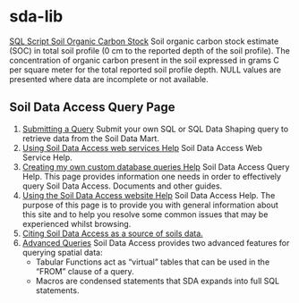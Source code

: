 # sda-lib 
[SQL Script Soil Organic Carbon Stock](https://github.com/ncss-tech/sda-lib/blob/master/SQL-Library/SDA_SOC_Weighted_Mean_Soil_Organic_Carbon_Stock.sql) Soil organic carbon stock estimate (SOC) in total soil profile (0 cm to the reported depth of the soil profile). The concentration of organic carbon present in the soil expressed in grams C per square meter for the total reported soil profile depth. NULL values are presented where data are incomplete or not available.


## Soil Data Access Query Page
1. [Submitting a Query](https://sdmdataaccess.nrcs.usda.gov/Query.aspx) Submit your own SQL or SQL Data Shaping query to retrieve data from the Soil Data Mart.
2. [Using Soil Data Access web services Help](https://sdmdataaccess.nrcs.usda.gov/Help.aspx) Soil Data Access Web Service Help.
3. [Creating my own custom database queries Help](https://sdmdataaccess.nrcs.usda.gov/QueryHelp.aspx) Soil Data Access Query Help. This page provides information one needs in order to effectively query Soil Data Access. Documents and other guides.
3. [Using the Soil Data Access website Help](https://sdmdataaccess.nrcs.usda.gov/Help.aspx)  Soil Data Access Help. The purpose of this page is to provide you with general information about this site and to help you resolve some common issues that may be experienced whilst browsing. 
4. [Citing Soil Data Access as a source of soils data.](https://sdmdataaccess.nrcs.usda.gov/Citation.htm)
5. [Advanced Queries](https://sdmdataaccess.nrcs.usda.gov/documents/AdvancedQueries.html) Soil Data Access provides two advanced features for querying spatial data:
    * Tabular Functions act as "virtual" tables that can be used in the "FROM" clause of a query.
    * Macros are condensed statements that SDA expands into full SQL statements.


